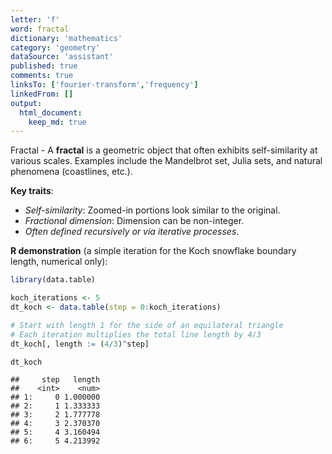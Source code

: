 ```yaml
---
letter: 'f'
word: fractal
dictionary: 'mathematics'
category: 'geometry'
dataSource: 'assistant'
published: true
comments: true
linksTo: ['fourier-transform','frequency']
linkedFrom: []
output:
  html_document:
    keep_md: true
---
```




<a id="fractal">Fractal</a> - A **fractal** is a geometric object that often exhibits self-similarity at various scales. Examples include the Mandelbrot set, Julia sets, and natural phenomena (coastlines, etc.).

**Key traits**:
- *Self-similarity*: Zoomed-in portions look similar to the original.
- *Fractional dimension*: Dimension can be non-integer.
- *Often defined recursively or via iterative processes*.

**R demonstration** (a simple iteration for the Koch snowflake boundary length, numerical only):


``` r
library(data.table)

koch_iterations <- 5
dt_koch <- data.table(step = 0:koch_iterations)

# Start with length 1 for the side of an equilateral triangle
# Each iteration multiplies the total line length by 4/3
dt_koch[, length := (4/3)^step]

dt_koch
```

```
##     step   length
##    <int>    <num>
## 1:     0 1.000000
## 2:     1 1.333333
## 3:     2 1.777778
## 4:     3 2.370370
## 5:     4 3.160494
## 6:     5 4.213992
```


